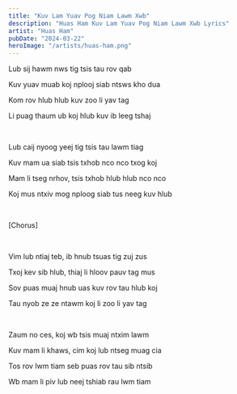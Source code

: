 ```yaml
---
title: "Kuv Lam Yuav Pog Niam Lawm Xwb"
description: "Huas Ham Kuv Lam Yuav Pog Niam Lawm Xwb Lyrics"
artist: "Huas Ham"
pubDate: "2024-03-22"
heroImage: "/artists/huas-ham.png"
---
```


Lub sij hawm nws tig tsis tau rov qab

Kuv yuav muab koj nplooj siab ntsws kho dua

Kom rov hlub hlub kuv zoo li yav tag

Li puag thaum ub koj hlub kuv ib leeg tshaj

<br />

Lub caij nyoog yeej tig tsis tau lawm tiag

Kuv mam ua siab tsis txhob nco nco txog koj

Mam li tseg nrhov, tsis txhob hlub hlub nco nco

Koj mus ntxiv mog nploog siab tus neeg kuv hlub

<br />

[Chorus]

<br />

Vim lub ntiaj teb, ib hnub tsuas tig zuj zus

Txoj kev sib hlub, thiaj li hloov pauv tag mus

Sov puas muaj hnub uas kuv rov tau hlub koj

Tau nyob ze ze ntawm koj li zoo li yav tag

<br />

Zaum no ces, koj wb tsis muaj ntxim lawm

Kuv mam li khaws, cim koj lub ntseg muag cia

Tos rov lwm tiam seb puas rov tau sib ntsib

Wb mam li piv lub neej tshiab rau lwm tiam
